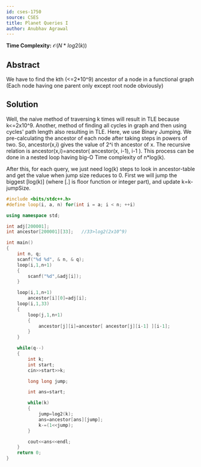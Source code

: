 ```yaml
---
id: cses-1750
source: CSES
title: Planet Queries I
author: Anubhav Agrawal
---
```


**Time Complexity:** $\mathcal{O}(N*log2(k))$

## Abstract

We have to find the kth (<=2*10^9) ancestor of a node in a functional graph (Each node having one parent only except root node obviously)

## Solution

Well, the naive method of traversing k times will result in TLE because k<=2x10^9. Another, method of finding all cycles in graph and then using cycles' path length also resulting in TLE.
Here, we use Binary Jumping. We pre-calculating the ancestor of each node after taking steps in powers of two. So, ancestor(x,i) gives the value of 2^i th ancestor of x. The recursive relation is ancestor(x,i)=ancestor( ancestor(x, i-1), i-1 ).
This process can be done in a nested loop having big-O Time complexity of n*log(k).

After this, for each query, we just need log(k) steps to look in ancestor-table and get the value when jump size reduces to 0. First we will jump the biggest [log(k)] (where [.] is floor function or integer part), and update k=k-jumpSize.

```cpp
#include <bits/stdc++.h>
#define loop(i, a, n) for(int i = a; i < n; ++i)

using namespace std;

int adj[200001];
int ancestor[200001][33];   //33>log2(2x10^9)

int main()
{
    int n, q;
    scanf("%d %d", & n, & q);
    loop(i,1,n+1)
    {
        scanf("%d",&adj[i]);
    }

    loop(i,1,n+1)
        ancestor[i][0]=adj[i];
    loop(i,1,33)
    {
        loop(j,1,n+1)
        {
            ancestor[j][i]=ancestor[ ancestor[j][i-1] ][i-1];
        }
    }

    while(q--)
    {
        int k;
        int start;
        cin>>start>>k;

        long long jump;

        int ans=start;

        while(k)
        {
            jump=log2(k);
            ans=ancestor[ans][jump];
            k-=(1<<jump);
        }

        cout<<ans<<endl;
    }
    return 0;
}


```

